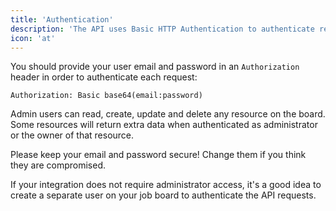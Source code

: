 ```yaml
---
title: 'Authentication'
description: 'The API uses Basic HTTP Authentication to authenticate requests.'
icon: 'at'
---
```


You should provide your user email and password in an `Authorization` header in order to authenticate each request:

```
Authorization: Basic base64(email:password)
```

Admin users can read, create, update and delete any resource on the board. Some resources will return extra data when authenticated as administrator or the owner of that resource.

<Warning>Please keep your email and password secure! Change them if you think they are compromised.</Warning>

<Note>If your integration does not require administrator access, it's a good idea to create a separate user on your job board to authenticate the API requests.</Note>
